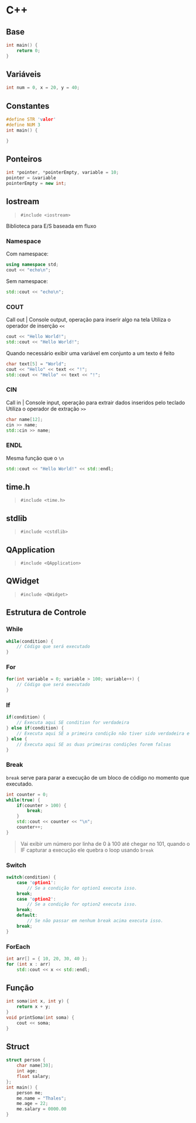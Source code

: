 # C++
## Base
```cpp
int main() {
    return 0;
}
```
## Variáveis
```cpp
int num = 0, x = 20, y = 40;
```
## Constantes
```cpp
#define STR 'valor'
#define NUM 3
int main() {

}
```
## Ponteiros
```cpp
int *pointer, *pointerEmpty, variable = 10;
pointer = &variable
pointerEmpty = new int;
```
## Iostream
> `#include <iostream>`

Biblioteca para E/S baseada em fluxo
### Namespace
Com namespace:
```cpp
using namespace std;
cout << "echo\n";
```
Sem namespace:
```cpp
std::cout << "echo\n";
```
### COUT
Call out | Console output, operação para inserir algo na tela
Utiliza o operador de inserção `<<`
```cpp
cout << "Hello World!";
std::cout << "Hello World!";
```
Quando necessário exibir uma variável em conjunto a um texto é feito
```cpp
char text[5] = "World";
cout << "Hello" << text << "!";
std::cout << "Hello" << text << "!";
```
### CIN
Call in | Console input, operação para extrair dados inseridos pelo teclado
Utiliza o operador de extração `>>`
```cpp
char name[12];
cin >> name;
std::cin >> name;
```
### ENDL
Mesma função que o `\n`
```cpp
std::cout << "Hello World!" << std::endl;
```
## time.h
> `#include <time.h>`
## stdlib
> `#include <cstdlib>`
## QApplication
> `#include <QApplication>`
## QWidget
> `#include <QWidget>`
## Estrutura de Controle

### While
```cpp
while(condition) {
    // Código que será executado
}
```
### For
```cpp
for(int variable = 0; variable > 100; variable++) {
    // Código que será executado
}
```
### If
```cpp
if(condition) {
    // Executa aqui SE condition for verdadeira 
} else if(condition) {
    // Executa aqui SE a primeira condição não tiver sido verdadeira e essa retornar verdadeira
} else {
    // Executa aqui SE as duas primeiras condições forem falsas
}
```

### Break

`break` serve para parar a execução de um bloco de código no momento que executado.
```cpp
int counter = 0;
while(true) {
    if(counter > 100) {
        break;
    }
    std::cout << counter << "\n";
    counter++;
}
```
> Vai exibir um número por linha de 0 à 100 até chegar no 101, quando o IF capturar a execução ele quebra o loop usando `break`

### Switch
```cpp
switch(condition) {
    case 'option1':
        // Se a condição for option1 executa isso.
    break;
    case 'option2':
        // Se a condição for option2 executa isso.
    break;
    default:
        // Se não passar em nenhum break acima executa isso.
    break;
}
```
### ForEach
```cpp
int arr[] = { 10, 20, 30, 40 };
for (int x : arr)
    std::cout << x << std::endl;
```

## Função
```cpp
int soma(int x, int y) {
    return x + y;
}
void printSoma(int soma) {
    cout << soma;
}
```

## Struct
```cpp
struct person {
    char name[30];
    int age;
    float salary; 
};
int main() {
    person me;
    me.name = "Thales";
    me.age = 22;
    me.salary = 0000.00
}
```